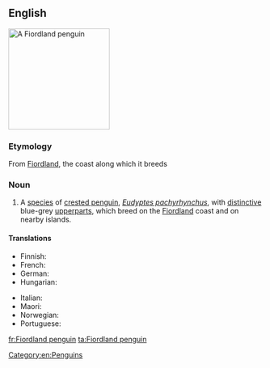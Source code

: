 ==English==
{{wikipedia}}
[[Image:Fiordland penguin (Mattern).jpg|200px|right|thumb|A Fiordland penguin]]
{{wikispecies|Eudyptes pachyrhynchus}}
===Etymology===
From [[w:Fiordland|Fiordland]], the coast along which it breeds

===Noun===
{{en-noun|head=[[Fiordland]] [[penguin]]}}

# A [[species]] of [[crested penguin]], ''[[Eudyptes pachyrhynchus]]'', with [[distinctive]] blue-grey [[upperparts]], which breed on the [[Fiordland]] coast and on nearby islands.

====Translations====
{{trans-top|Penguin}}
*Finnish: {{t+|fi|vuonopingviini}}
*French: {{t+|fr|gorfou du Fiordland|m}}
*German: {{t+|de|Dickschnabelpinguin|m}}
*Hungarian: {{t|hu|fjordlandi pingvin}}
{{trans-mid}}
*Italian: {{t|it|pinguino del Fiordland|m}}
*Maori: {{t|mi|pokotiwha}}
*Norwegian: {{t|no|skogpingvin}}
*Portuguese: {{t|pt|pinguim de Fiordland}}
{{trans-bottom}}
[[Category:en:Penguins]]

[[fr:Fiordland penguin]]
[[ta:Fiordland penguin]]